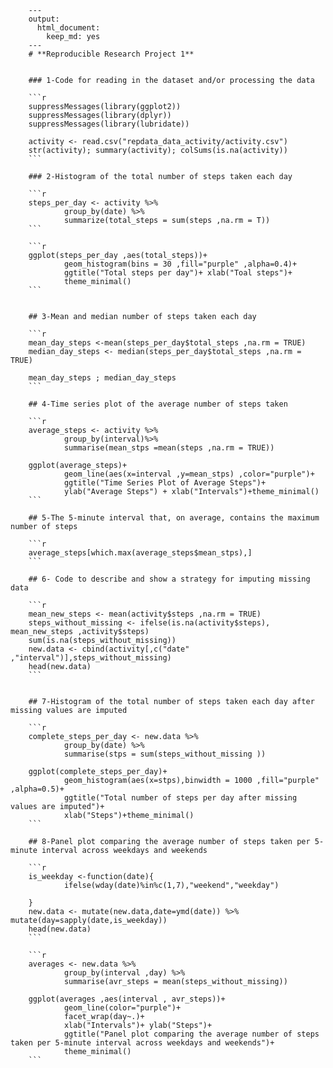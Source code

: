         ---
        output: 
          html_document: 
            keep_md: yes
        ---
        # **Reproducible Research Project 1**
        
        
        ### 1-Code for reading in the dataset and/or processing the data
        
        ```r
        suppressMessages(library(ggplot2))
        suppressMessages(library(dplyr))
        suppressMessages(library(lubridate))
        
        activity <- read.csv("repdata_data_activity/activity.csv")
        str(activity); summary(activity); colSums(is.na(activity))
        ```
        
        ### 2-Histogram of the total number of steps taken each day
        
        ```r
        steps_per_day <- activity %>%
                group_by(date) %>%
                summarize(total_steps = sum(steps ,na.rm = T))
        ```
        
        ```r
        ggplot(steps_per_day ,aes(total_steps))+
                geom_histogram(bins = 30 ,fill="purple" ,alpha=0.4)+
                ggtitle("Total steps per day")+ xlab("Toal steps")+
                theme_minimal()
        ```
        
        
        ## 3-Mean and median number of steps taken each day
        
        ```r
        mean_day_steps <-mean(steps_per_day$total_steps ,na.rm = TRUE)
        median_day_steps <- median(steps_per_day$total_steps ,na.rm = TRUE)
        
        mean_day_steps ; median_day_steps
        ```
        
        ## 4-Time series plot of the average number of steps taken
        
        ```r
        average_steps <- activity %>%
                group_by(interval)%>%
                summarise(mean_stps =mean(steps ,na.rm = TRUE))
        
        ggplot(average_steps)+
                geom_line(aes(x=interval ,y=mean_stps) ,color="purple")+
                ggtitle("Time Series Plot of Average Steps")+
                ylab("Average Steps") + xlab("Intervals")+theme_minimal() 
        ```
        
        ## 5-The 5-minute interval that, on average, contains the maximum number of steps
        
        ```r
        average_steps[which.max(average_steps$mean_stps),]
        ```
        
        ## 6- Code to describe and show a strategy for imputing missing data
        
        ```r
        mean_new_steps <- mean(activity$steps ,na.rm = TRUE)
        steps_without_missing <- ifelse(is.na(activity$steps), mean_new_steps ,activity$steps)
        sum(is.na(steps_without_missing))
        new.data <- cbind(activity[,c("date" ,"interval")],steps_without_missing)
        head(new.data)
        ```
        
        
        ## 7-Histogram of the total number of steps taken each day after missing values are imputed
        
        ```r
        complete_steps_per_day <- new.data %>%
                group_by(date) %>%
                summarise(stps = sum(steps_without_missing ))
        
        ggplot(complete_steps_per_day)+
                geom_histogram(aes(x=stps),binwidth = 1000 ,fill="purple" ,alpha=0.5)+
                ggtitle("Total number of steps per day after missing values are imputed")+
                xlab("Steps")+theme_minimal()
        ```
        
        ## 8-Panel plot comparing the average number of steps taken per 5-minute interval across weekdays and weekends
        
        ```r
        is_weekday <-function(date){
                ifelse(wday(date)%in%c(1,7),"weekend","weekday")
                
        }
        new.data <- mutate(new.data,date=ymd(date)) %>% mutate(day=sapply(date,is_weekday))
        head(new.data)
        ```
        
        ```r
        averages <- new.data %>%
                group_by(interval ,day) %>%
                summarise(avr_steps = mean(steps_without_missing))
        
        ggplot(averages ,aes(interval , avr_steps))+
                geom_line(color="purple")+
                facet_wrap(day~.)+
                xlab("Intervals")+ ylab("Steps")+
                ggtitle("Panel plot comparing the average number of steps taken per 5-minute interval across weekdays and weekends")+
                theme_minimal()
        ```
